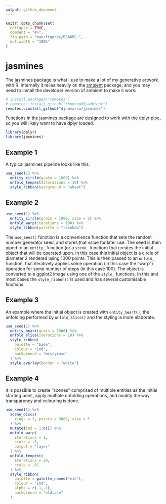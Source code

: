 ```yaml
---
output: github_document
---
```


<!-- README.md is generated from README.Rmd. Please edit that file -->

```r
knitr::opts_chunk$set(
  collapse = TRUE,
  comment = "#>",
  fig.path = "man/figures/README-",
  out.width = "100%"
)
```
# jasmines

<!-- badges: start -->
<!-- badges: end -->

The jasmines package is what I use to make a lot of my generative artwork with R. Internally it relies heavily on the [ambient](https://github.com/thomasp85/ambient) package, and you may need to install the developer version of ambient to make it work:

``` r
# install.packages("remotes")
# remotes::install_github("thomasp85/ambient")
remotes::install_github("djnavarro/jasmines")
```

Functions in the jasmines package are designed to work with the dplyr pipe, so you will likely want to have dplyr loaded:

```r
library(dplyr)
library(jasmines)
```

## Example 1

A typical jasmines pipeline looks like this:

```r
use_seed(1) %>%
  entity_circle(grain = 1000) %>%
  unfold_tempest(iterations = 10) %>%
  style_ribbon(background = "wheat")
```

## Example 2

```r
use_seed(1) %>%
  entity_circle(grain = 1000, size = 2) %>%
  unfold_warp(iterations = 100) %>%
  style_ribbon(palette = "rainbow")
```

The `use_seed()` function is a convenience function that sets the random number generator seed, and stores that value for later use. The seed is then piped to an `entity_` function (or a `scene_` function) that creates the initial object that will be operated upon. In this case this initial object is a circle of diameter 2 rendered using 1000 points. This is then passed to an `unfold_` function, that iteratively applies some operation (in this case the "warp") operation for some number of steps (in this case 100). The object is converted to a ggplot2 image using one of the `style_` functions. In this and most cases the `style_ribbon()` is used and has several customisable finctions. 

## Example 3

An example where the initial object is created with `entity_heart()`, the unfolding performed by `unfold_slice()` and the styling is more elaborate.

```r
use_seed(1) %>%
  entity_heart(grain = 1000) %>%
  unfold_slice(iterations = 10) %>%
  style_ribbon(
    palette = "base", 
    colour = "ind", 
    background = "mistyrose"
  ) %>%
  style_overlay(border = "white")
```

## Example 4

It is possible to create "scenes" comprised of multiple entities as the initial starting point, apply multiple unfolding operations, and modify the way transparency and colouring is done.

```r
use_seed(1) %>%
  scene_discs(
    rings = 3, points = 5000, size = 5
  ) %>%
  mutate(ind = 1:n()) %>%
  unfold_warp(
    iterations = 1,
    scale = .5, 
    output = "layer" 
  ) %>%
  unfold_tempest(
    iterations = 20,
    scale = .01
  ) %>%
  style_ribbon(
    palette = palette_named("vik"),
    colour = "ind",
    alpha = c(.1,.1),
    background = "oldlace"
  )
```

